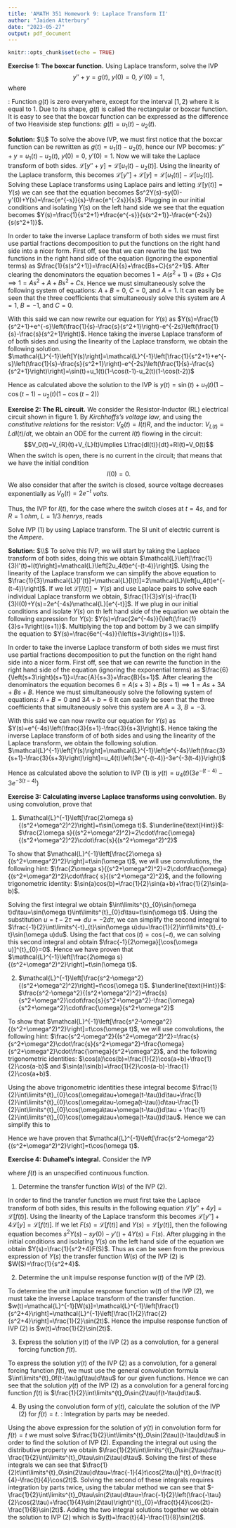 ```yaml
---
title: 'AMATH 351 Homework 9: Laplace Transform II'
author: "Jaiden Atterbury"
date: "2023-05-27"
output: pdf_document
---
```


```r
knitr::opts_chunk$set(echo = TRUE)
```

**Exercise 1: The boxcar function.** Using Laplace transform, solve the IVP
$$y''+y=g(t), \ y(0)=0, \ y'(0)=1,$$
where
\begin{align*} 
g(t) &= \left \{ 
\begin{array}{cc}
                0, \ 0 \leq t < 1 \\
                1, \ 1 \leq t < 2 \\
                0, \ \ \ \ \ t \geq 2.
\end{array} \right.
\end{align*}

\underline{\text{Hint}}: Function $g(t)$ is zero everywhere, except for the interval $[1,2)$ where it is equal to 1. Due to its shape, $g(t)$ is called the rectangular or boxcar function. It is easy to see that the boxcar function can be expressed as the difference of two Heaviside step functions: $g(t)=u_1(t)-u_2(t)$.

**Solution:** $\\$
To solve the above IVP, we must first notice that the boxcar function can be rewritten as $g(t)=u_1(t)-u_2(t)$, hence our IVP becomes: $y''+y=u_1(t)-u_2(t), \ y(0)=0, \ y'(0)=1$. Now we will take the Laplace transform of both sides. $\mathcal{L}[y''+y]=\mathcal{L}[u_1(t)-u_2(t)]$. Using the linearity of the Laplace transform, this becomes $\mathcal{L}[y'']+\mathcal{L}[y]=\mathcal{L}[u_1(t)]-\mathcal{L}[u_2(t)]$. Solving these Laplace transforms using Laplace pairs and letting $\mathcal{L}[y(t)]=Y(s)$ we can see that the equation becomes $s^2Y(s)-sy(0)-y'(0)+Y(s)=\frac{e^{-s}}{s}-\frac{e^{-2s}}{s}$. Plugging in our initial conditions and isolating $Y(s)$ on the left hand side we see that the equation becomes $Y(s)=\frac{1}{s^2+1}+\frac{e^{-s}}{s(s^2+1)}-\frac{e^{-2s}}{s(s^2+1)}$. 

In order to take the inverse Laplace transform of both sides we must first use partial fractions decomposition to put the functions on the right hand side into a nicer form. First off, see that we can rewrite the last two functions in the right hand side of the equation (ignoring the exponential terms) as $\frac{1}{s(s^2+1)}=\frac{A}{s}+\frac{Bs+C}{s^2+1}$. After clearing the denominators the equation becomes $1=A(s^2+1)+(Bs+C)s \implies 1=As^2+A+Bs^2+Cs$. Hence we must simultaneously solve the following system of equations: $A+B=0$, $C=0$, and $A=1$. It can easily be seen that the three coefficients that simultaneously solve this system are $A=1$, $B=-1$, and $C=0$.

With this said we can now rewrite our equation for $Y(s)$ as $Y(s)=\frac{1}{s^2+1}+e^{-s}\left(\frac{1}{s}-\frac{s}{s^2+1}\right)-e^{-2s}\left(\frac{1}{s}-\frac{s}{s^2+1}\right)$. Hence taking the inverse Laplace transform of of both sides and using the linearity of the Laplace transform, we obtain the following solution. $\mathcal{L}^{-1}\left[Y(s)\right]=\mathcal{L}^{-1}\left[\frac{1}{s^2+1}+e^{-s}\left(\frac{1}{s}-\frac{s}{s^2+1}\right)-e^{-2s}\left(\frac{1}{s}-\frac{s}{s^2+1}\right)\right]=\sin(t)+u_1(t)(1-\cos(t-1)-u_2(t)(1-\cos(t-2))$

Hence as calculated above the solution to the IVP is $y(t)=\sin(t)+u_1(t)(1-\cos(t-1)-u_2(t)(1-\cos(t-2))$

**Exercise 2: The RL circuit.** We consider the Resistor-Inductor (RL) electrical circuit shown in figure 1. By *Kirchhoffs's voltage law*, and using the *constitutive relations* for the resistor: $V_{R}(t)=I(t)R$, and the inductor: $V_{L(t)}=LdI(t)/dt$, we obtain an ODE for the current $I(t)$ flowing in the circuit:
$$V_0(t)=V_{R}(t)+V_{L}(t)\implies L\frac{dI(t)}{dt}+RI(t)=V_0(t)$$
When the switch is open, there is no current in the circuit; that means that we have the initial condition
$$I(0)=0.$$
We also consider that after the switch is closed, source voltage decreases exponentially as $V_0(t)=2e^{-t}$ *volts*.

Thus, the IVP for $I(t)$, for the case where the switch closes at $t=4s$, and for $R=1$ *ohm*, $L=1/3$ *henrys*, reads
\begin{align}
\frac{1}{3}I'(t)+I(t) &= 2u_4(t)e^{-(t-4)}, \ I(0)=0.
\end{align}

Solve IVP (1) by using Laplace transform. The SI unit of electric current is the *Ampere*.

**Solution:** $\\$
To solve this IVP, we will start by taking the Laplace transform of both sides, doing this we obtain $\mathcal{L}\left[\frac{1}{3}I'(t)+I(t)\right]=\mathcal{L}\left[2u_4(t)e^{-(t-4)}\right]$. Using the linearity of the Laplace transform we can simplify the above equation to $\frac{1}{3}\mathcal{L}[I'(t)]+\mathcal{L}[I(t)]=2\mathcal{L}\left[u_4(t)e^{-(t-4)}\right]$. If we let $\mathcal{L}\left[I(t)\right]=Y(s)$ and use Laplace pairs to solve each individual Laplace transform we obtain, $\frac{1}{3}sY(s)-\frac{1}{3}I(0)+Y(s)=2e^{-4s}\mathcal{L}[e^{-t}]$. If we plug in our initial conditions and isolate $Y(s)$ on th left hand side of the equation we obtain the following expression for $Y(s)$: $Y(s)=\frac{2e^{-4s}}{\left(\frac{1}{3}s+1\right)(s+1)}$. Multiplying the top and bottom by 3 we can simplify the equation to $Y(s)=\frac{6e^{-4s}}{\left(s+3\right)(s+1)}$.

In order to take the inverse Laplace transform of both sides we must first use partial fractions decomposition to put the function on the right hand side into a nicer form. First off, see that we can rewrite the function in the right hand side of the equation (ignoring the exponential terms) as $\frac{6}{\left(s+3\right)(s+1)}=\frac{A}{s+3}+\frac{B}{s+1}$. After clearing the denominators the equation becomes $6=A(s+3)+B(s+1) \implies 1=As+3A+Bs+B$. Hence we must simultaneously solve the following system of equations: $A+B=0$ and $3A+b=6$ It can easily be seen that the three coefficients that simultaneously solve this system are $A=3$, $B=-3$.

With this said we can now rewrite our equation for $Y(s)$ as $Y(s)=e^{-4s}\left(\frac{3}{s+1}-\frac{3}{s+3}\right)$. Hence taking the inverse Laplace transform of of both sides and using the linearity of the Laplace transform, we obtain the following solution. $\mathcal{L}^{-1}\left[Y(s)\right]=\mathcal{L}^{-1}\left[e^{-4s}\left(\frac{3}{s+1}-\frac{3}{s+3}\right)\right]=u_4(t)\left(3e^{-(t-4)}-3e^{-3(t-4)}\right)$

Hence as calculated above the solution to IVP (1) is $y(t)=u_4(t)\left(3e^{-(t-4)}-3e^{-3(t-4)}\right)$

**Exercise 3: Calculating inverse Laplace transforms using convolution.** By using convolution, prove that

1. $\mathcal{L}^{-1}\left[\frac{2\omega s}{(s^2+\omega^2)^2}\right]=t\sin(\omega t)$. $\underline{\text{Hint}}$: $\frac{2\omega s}{(s^2+\omega^2)^2}=2\cdot\frac{\omega}{(s^2+\omega^2)^2}\cdot\frac{s}{(s^2+\omega^2)^2}$

To show that $\mathcal{L}^{-1}\left[\frac{2\omega s}{(s^2+\omega^2)^2}\right]=t\sin(\omega t)$, we will use convolutions, the following hint: $\frac{2\omega s}{(s^2+\omega^2)^2}=2\cdot\frac{\omega}{(s^2+\omega^2)^2}\cdot\frac{ s}{(s^2+\omega^2)^2}$, and the following trigonometric identity: $\sin(a)cos(b)=\frac{1}{2}\sin(a+b)+\frac{1}{2}\sin(a-b)$.
\begin{align*}
\mathcal{L}^{-1}\left[\frac{2\omega s}{(s^2+\omega^2)^2}\right] &= \mathcal{L}^{-1}\left[2\cdot\frac{\omega}{(s^2+\omega^2)^2}\cdot\frac{s}{(s^2+\omega^2)^2}\right] \\
&= 2\mathcal{L}^{-1}\left[\frac{\omega}{(s^2+\omega^2)^2}\cdot\frac{s}{(s^2+\omega^2)^2}\right] \\
&= 2\int\limits^{t}_{0}\mathcal{L}^{-1}\left[\frac{\omega}{(s^2+\omega^2)^2}\right](t-\tau)\cdot\mathcal{L}^{-1}\left[\frac{s}{(s^2+\omega^2)^2}\right](\tau)d\tau \\
&= 2\int\limits^{t}_{0}\sin(\omega(t-\tau))\cos(\omega\tau)d\tau \\
&= 2\int\limits^{t}_{0}\frac{1}{2}\sin(\omega(t-\tau)+\omega\tau)d\tau+2\int\limits^{t}_{0}\frac{1}{2}\sin(\omega(t-\tau)-\omega\tau)d\tau \\
&= \int\limits^{t}_{0}\sin(\omega t)d\tau+\int\limits^{t}_{0}\sin(\omega(t-2\tau))d\tau \\
\end{align*}

Solving the first integral we obtain $\int\limits^{t}_{0}\sin(\omega t)d\tau=\sin(\omega t)\int\limits^{t}_{0}d\tau=t\sin(\omega t)$. Using the substitution $u=t-2\tau \implies du=-2d\tau$, we can simplify the second integral to $\frac{-1}{2}\int\limits^{-t}_{t}\sin(\omega u)du=\frac{1}{2}\int\limits^{t}_{-t}\sin(\omega u)du$. Using the fact that $\cos(t)=\cos(-t)$, we can solving this second integral and obtain $\frac{-1}{2\omega}[\cos(\omega u)]^{t}_{0}=0$. Hence we have proven that $\mathcal{L}^{-1}\left[\frac{2\omega s}{(s^2+\omega^2)^2}\right]=t\sin(\omega t)$.

2. $\mathcal{L}^{-1}\left[\frac{s^2-\omega^2}{(s^2+\omega^2)^2}\right]=t\cos(\omega t)$. $\underline{\text{Hint}}$: $\frac{s^2-\omega^2}{(s^2+\omega^2)^2}=\frac{s}{s^2+\omega^2}\cdot\frac{s}{s^2+\omega^2}-\frac{\omega}{s^2+\omega^2}\cdot\frac{\omega}{s^2+\omega^2}$

To show that $\mathcal{L}^{-1}\left[\frac{s^2-\omega^2}{(s^2+\omega^2)^2}\right]=t\cos(\omega t)$, we will use convolutions, the following hint: $\frac{s^2-\omega^2}{(s^2+\omega^2)^2}=\frac{s}{s^2+\omega^2}\cdot\frac{s}{s^2+\omega^2}-\frac{\omega}{s^2+\omega^2}\cdot\frac{\omega}{s^2+\omega^2}$, and the following trigonometric identities: $\cos(a)\cos(b)=\frac{1}{2}\cos(a+b)+\frac{1}{2}\cos(a-b)$ and $\sin(a)\sin(b)=\frac{1}{2}\cos(a-b)-\frac{1}{2}\cos(a+b)$.
\begin{align*}
\mathcal{L}^{-1}\left[\frac{s^2-\omega^2}{(s^2+\omega^2)^2}\right] &= \mathcal{L}^{-1}\left[\frac{s}{s^2+\omega^2}\cdot\frac{s}{s^2+\omega^2}-\frac{\omega}{s^2+\omega^2}\cdot\frac{\omega}{s^2+\omega^2}\right] \\
&= \mathcal{L}^{-1}\left[\frac{s}{s^2+\omega^2}\cdot\frac{s}{s^2+\omega^2}\right]-\mathcal{L}^{-1}\left[\frac{\omega}{s^2+\omega^2}\cdot\frac{\omega}{s^2+\omega^2}\right] \\
&= \int\limits^{t}_{0}\mathcal{L}^{-1}\left[\frac{s}{s^2+\omega^2}\right](\tau)\cdot\mathcal{L}^{-1}\left[\frac{s}{s^2+\omega^2}\right](t-\tau)d\tau-\int\limits^{t}_{0}\mathcal{L}^{-1}\left[\frac{\omega}{s^2+\omega^2}\right](\tau)\cdot\mathcal{L}^{-1}\left[\frac{\omega}{s^2+\omega^2}\right](t-\tau)d\tau \\
&= \int\limits^{t}_0\cos(\omega\tau)\cos(\omega(t-\tau))d\tau-\int\limits^{t}_0\sin(\omega\tau)\sin(\omega(t-\tau))d\tau
\end{align*}

Using the above trigonometric identities these integral become $\frac{1}{2}\int\limits^{t}_{0}\cos(\omega\tau+\omega(t-\tau))d\tau+\frac{1}{2}\int\limits^{t}_{0}\cos(\omega\tau-\omega(t-\tau))d\tau-\frac{1}{2}\int\limits^{t}_{0}\cos(\omega\tau+\omega(t-\tau))d\tau + \frac{1}{2}\int\limits^{t}_{0}\cos(\omega\tau+\omega(t-\tau))d\tau$. Hence we can simplify this to

\begin{align*}
&= \int\limits^{t}_{0}\cos(\omega\tau+\omega(t-\tau))d\tau \\
&= \int\limits^{t}_{0}\cos(\omega\tau+\omega t-\omega\tau)d\tau \\
&= \int\limits^{t}_{0}\cos(\omega t)d\tau \\
&= \cos(\omega t) \int\limits^{t}_{0} d\tau \\
&= t\cos(\omega t)
\end{align*}

 Hence we have proven that $\mathcal{L}^{-1}\left[\frac{s^2-\omega^2}{(s^2+\omega^2)^2}\right]=t\cos(\omega t)$.

**Exercise 4: Duhamel's integral.** Consider the IVP
\begin{align}
y''+4y &= f(t), \ y(0)=y'(0)=0,
\end{align}

where $f(t)$ is an unspecified continuous function.

1. Determine the transfer function $W(s)$ of the IVP (2).

In order to find the transfer function we must first take the Laplace transform of both sides, this results in the following equation $\mathcal{L}[y''+4y]=\mathcal{L}[f(t)]$. Using the linearity of the Laplace transform this becomes $\mathcal{L}[y'']+4\mathcal{L}[y]=\mathcal{L}[f(t)]$. If we let $F(s)=\mathcal{L}[f(t)]$ and $Y(s)=\mathcal{L}[y(t)]$, then the following equation becomes $s^2Y(s)-sy(0)-y'()+4Y(s)=F(s)$. After plugging in the initial conditions and isolating $Y(s)$ on the left hand side of the equation we obtain $Y(s)=\frac{1}{s^2+4}F(S)$. Thus as can be seen from the previous expression of $Y(s)$ the transfer function $W(s)$ of the IVP (2) is $W(S)=\frac{1}{s^2+4}$.

2. Determine the unit impulse response function $w(t)$ of the IVP (2).

To determine the unit impulse response function $w(t)$ of the IVP (2), we must take the inverse Laplace transform of the transfer function. $w(t)=\mathcal{L}^{-1}[W(s)]=\mathcal{L}^{-1}\left[\frac{1}{s^2+4}\right]=\mathcal{L}^{-1}\left[\frac{1}{2}\frac{2}{s^2+4}\right]=\frac{1}{2}\sin(2t)$. Hence the impulse response function of IVP (2) is $w(t)=\frac{1}{2}\sin(2t)$.

3. Express the solution $y(t)$ of the IVP (2) as a convolution, for a general forcing function $f(t)$.

To express the solution $y(t)$ of the IVP (2) as a convolution, for a general forcing function $f(t)$, we must use the general convolution formula $\int\limits^{t}_0f(t-\tau)g(\tau)d\tau$ for our given functions. Hence we can see that the solution $y(t)$ of the IVP (2) as a convolution for a general forcing function $f(t)$ is $\frac{1}{2}\int\limits^{t}_0\sin(2\tau)f(t-\tau)d\tau$.

4. By using the convolution form of $y(t)$, calculate the solution of the IVP (2) for $f(t)=t$. \underline{\text{Hint}}: Integration by parts may be needed.

Using the above expression for the solution of $y(t)$ in convolution form for $f(t)=t$ we must solve $\frac{1}{2}\int\limits^{t}_0\sin(2\tau)(t-\tau)d\tau$ in order to find the solution of IVP (2). Expanding the integral out using the distributive property we obtain $\frac{1}{2}t\int\limits^{t}_0\sin(2\tau)d\tau-\frac{1}{2}\int\limits^{t}_0\tau\sin(2\tau)d\tau$. Solving the first of these integrals we can see that $\frac{1}{2}t\int\limits^{t}_0\sin(2\tau)d\tau=\frac{-1}{4}t\cos(2\tau)|^{t}_0=\frac{t}{4}-\frac{t}{4}\cos(2t)$. Solving the second of these integrals requires integration by parts twice, using the tabular method we can see that $-\frac{1}{2}\int\limits^{t}_0\tau\sin(2\tau)d\tau=\frac{-1}{2}\left(\frac{-\tau}{2}\cos(2\tau)+\frac{1}{4}\sin(2\tau)\right)^{t}_{0}=\frac{t}{4}\cos(2t)-\frac{1}{8}\sin(2t)$. Adding the two integral solutions together we obtain the solution to IVP (2) which is $y(t)=\frac{t}{4}-\frac{1}{8}\sin(2t)$.
